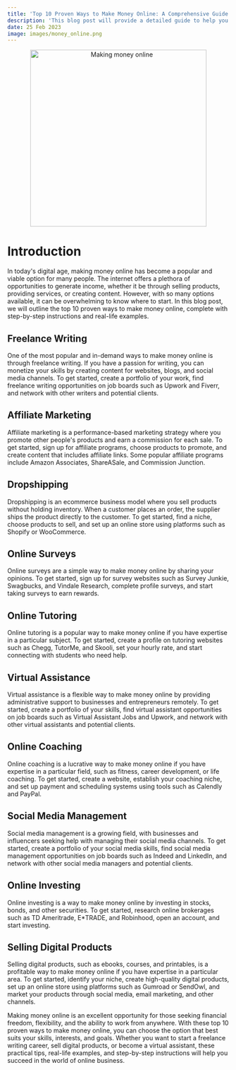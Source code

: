 ```yaml
---
title: 'Top 10 Proven Ways to Make Money Online: A Comprehensive Guide with Step-by-Step Instructions and Real-Life Examples'
description: 'This blog post will provide a detailed guide to help you make money online, with practical tips, real-life examples, and step-by-step instructions, covering a range of online income streams.'
date: 25 Feb 2023
image: images/money_online.png
---
```


<center>
  <img src="/images/money_online.png" alt="Making money online" width="400" />
</center>

# Introduction

In today's digital age, making money online has become a popular and viable option for many people. The internet offers a plethora of opportunities to generate income, whether it be through selling products, providing services, or creating content. However, with so many options available, it can be overwhelming to know where to start. In this blog post, we will outline the top 10 proven ways to make money online, complete with step-by-step instructions and real-life examples.

## Freelance Writing

One of the most popular and in-demand ways to make money online is through freelance writing. If you have a passion for writing, you can monetize your skills by creating content for websites, blogs, and social media channels. To get started, create a portfolio of your work, find freelance writing opportunities on job boards such as Upwork and Fiverr, and network with other writers and potential clients.

## Affiliate Marketing

Affiliate marketing is a performance-based marketing strategy where you promote other people's products and earn a commission for each sale. To get started, sign up for affiliate programs, choose products to promote, and create content that includes affiliate links. Some popular affiliate programs include Amazon Associates, ShareASale, and Commission Junction.

## Dropshipping

Dropshipping is an ecommerce business model where you sell products without holding inventory. When a customer places an order, the supplier ships the product directly to the customer. To get started, find a niche, choose products to sell, and set up an online store using platforms such as Shopify or WooCommerce.

## Online Surveys

Online surveys are a simple way to make money online by sharing your opinions. To get started, sign up for survey websites such as Survey Junkie, Swagbucks, and Vindale Research, complete profile surveys, and start taking surveys to earn rewards.

## Online Tutoring

Online tutoring is a popular way to make money online if you have expertise in a particular subject. To get started, create a profile on tutoring websites such as Chegg, TutorMe, and Skooli, set your hourly rate, and start connecting with students who need help.

## Virtual Assistance

Virtual assistance is a flexible way to make money online by providing administrative support to businesses and entrepreneurs remotely. To get started, create a portfolio of your skills, find virtual assistant opportunities on job boards such as Virtual Assistant Jobs and Upwork, and network with other virtual assistants and potential clients.

## Online Coaching

Online coaching is a lucrative way to make money online if you have expertise in a particular field, such as fitness, career development, or life coaching. To get started, create a website, establish your coaching niche, and set up payment and scheduling systems using tools such as Calendly and PayPal.

## Social Media Management

Social media management is a growing field, with businesses and influencers seeking help with managing their social media channels. To get started, create a portfolio of your social media skills, find social media management opportunities on job boards such as Indeed and LinkedIn, and network with other social media managers and potential clients.

## Online Investing

Online investing is a way to make money online by investing in stocks, bonds, and other securities. To get started, research online brokerages such as TD Ameritrade, E\*TRADE, and Robinhood, open an account, and start investing.

## Selling Digital Products

Selling digital products, such as ebooks, courses, and printables, is a profitable way to make money online if you have expertise in a particular area. To get started, identify your niche, create high-quality digital products, set up an online store using platforms such as Gumroad or SendOwl, and market your products through social media, email marketing, and other channels.

Making money online is an excellent opportunity for those seeking financial freedom, flexibility, and the ability to work from anywhere. With these top 10 proven ways to make money online, you can choose the option that best suits your skills, interests, and goals. Whether you want to start a freelance writing career, sell digital products, or become a virtual assistant, these practical tips, real-life examples, and step-by-step instructions will help you succeed in the world of online business.
